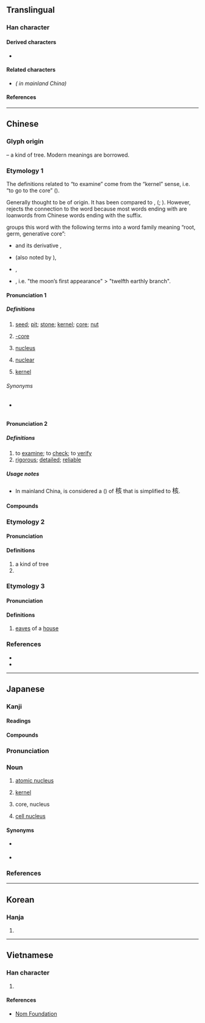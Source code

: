 {{also|覈}}
{{character info}}
==Translingual==

===Han character===
{{Han char|rn=75|rad=木|as=06|sn=10|four=40982|canj=DYVO|ids=⿰木亥}}

====Derived characters====
* {{l|mul|[[𫈺]]}}

====Related characters====
* {{l|mul|[[覈]]}} ''({{w|Variant Chinese character|Variant form}} in mainland China)''

====References====
{{Han ref|kx=0524.040|dkj=32173|dj=0912.070|hdz=21206.040|uh=6838}}

----

==Chinese==

===Glyph origin===
{{Han etym}}
{{Han compound|木|t1=tree|亥|ls=psc|c1=s|c2=p}} – a kind of tree. Modern meanings are borrowed.

===Etymology 1===
The definitions related to “to examine” come from the “kernel” sense, i.e. “to go to the core” ({{zh-ref|Schuessler, 2007}}).

Generally thought to be of {{der|zh|sit}} origin. It has been compared to {{cog|bo|རག་ཙེ}}, {{cog|mjw|rak}} ({{zh-ref|Gong, 2002}}; {{zh-ref|Schuessler, 2007}}). However, {{zh-ref|Hill (2012)}} rejects the connection to the {{cog|bo|-}} word because most words ending with {{m|bo||ཙེ}} are loanwords from Chinese words ending with the {{zh-l|*子}} suffix.

{{zh-ref|Smith (2011)}} groups this word with the following terms into a word family meaning “root, germ, generative core”:

* {{och-l|荄|id=1|grassroot}} and its derivative {{och-l|根|root}},
* {{och-l|骸|(human) bones}} (also noted by {{zh-ref|Schuessler, 2007}}), 
* {{och-l|孩|child}},
* {{och-l|亥|sprouting stage}}, i.e. "the moon’s first appearance" > "twelfth earthly branch".

====Pronunciation 1====
{{zh-forms|alt=𣝗}}
{{zh-pron
|m=hé,hú,2nb=colloquial variant,er=y,2er=y
|m-s=he2
|c=wat6,hat6
|c_note=wat6 - “seed; kernel”; hat6 - “nucleus; nuclear”
|h=pfs=fu̍t/ha̍k
|h_note=fu̍t - “seed; kernel”; ha̍k - only in {{zh-l|核卵}}
|j=heh5/geh5
|j_note=geh5 - used in 核桃
|md=hŏk
|mn=hu̍t/ha̍t/xm,zz,tw:he̍k/qz:hia̍k
|mn_note=hu̍t - vernacular (“seed”); ha̍t - vernacular (“swelling in the lymph glands”); he̍k/hia̍k - literary
|mn-t=hêg4/hug8
|mn-t_note=hug8 - “seed”
|w=5hheq,5hhueq
|mc=<!--at 𣝗-->
|oc=1,1
|cat=n,a
}}

=====Definitions=====
{{zh-hanzi}}

# [[seed]]; [[pit]]; [[stone]]; [[kernel]]; [[core]]; [[nut]] {{zh-mw|c:粒}}
#: {{zh-x|𦧲 返 啲 核{wat6} 出嚟|spit the '''seeds'''/'''pits''' back out|C|ref={{attention|zh|not ultimately from Kaifang Cidian? in the rime-jyutping dictionary as "漯翻啲核出嚟"}}}}
# {{lb|zh|computing}} [[-core]]
#: {{zh-also|核心}}
#: {{zh-x|4--核|[[quad-core]]}}
# {{lb|zh|physics|chemistry|biology}} [[nucleus]]
# {{lb|zh|physics}} [[nuclear]]
# {{lb|zh|math|algebra|linear algebra}} [[kernel]]

======Synonyms======
* {{sense|seed}} {{q|Sichuan}} {{zh-l|核核兒}}

====Pronunciation 2====
{{zh-forms|alt=覈}}
{{zh-pron
|m=hé
|m-s=he2
|c=hat6
|h=pfs=het
|mn-t=hug8
|mc=y
|oc=1,2
|cat=v,a
}}

=====Definitions=====
{{zh-hanzi}}

# to [[examine]]; to [[check]]; to [[verify]]
# [[rigorous]]; [[detailed]]; [[reliable]]

=====Usage notes=====
* In mainland China, {{l|zh|覈}} is considered a {{w|Variant Chinese character|variant form}} ({{zh-l|異體字|tr=-}}) of <big>核</big> that is simplified to <big>核</big>.

====Compounds====
{{zh-der|剋核|卵核|原子核|反核|地下核爆|地下核試|察核|審核|山核桃|杏核兒|果核|查核|核仁|核傘|核備|核准|核分裂|核力|核化學|核半徑|核反應|核反應器|核可|核四|核型|核塵|核子|核子作用|核子分裂|核子力|核子反應|核子戰爭|核子戰略|核子武器|核子燃料|核子能|核子試爆|核子試驗|核子醫學|核子防護|核定|核實|核對|核廢料|核彈頭|核心|核心分子|核心區|核心家庭|核批|核果|核桃|核武器|核汙染|核派|核減|核潛艇|核燃料|核爆|核物理學|核發|核磁共振|核示|核算|核糖核酸|核糖體|核能|核能廢料|核能潛艇|核能發電|核能電廠|核膜|核苷|核苷酸|核蛋白|核融合|核裝置|核覆|核計|核辦|核酸|核銷|核閱|核電|核電廠|核黃疸|核黃素|桃核雕|棗核臉|殽核|煤核|熱核反應|痔核|稽核|簡核|精核|細胞核|結核|結核病|結核菌|統核|經濟核算|綜核|綜核名實|考核|肺結核|腎結核|腸結核|菌核|複核|覆核|賣李鑽核|鑒核|鑒核備查|陰核|雙核都市|非核武區|骨結核|麻核桃|核查|海核|內核|無核|基底核}}

===Etymology 2===
{{zh-forms}}

====Pronunciation====
{{zh-pron
|m=gāi
|dial=n
|cat=n
}}

====Definitions====
{{zh-hanzi}}

# a kind of tree
# {{zh-alt-form|荄}}

===Etymology 3===
{{zh-forms}}

====Pronunciation====
{{zh-pron
|m=kài
|dial=n
|cat=n
}}

====Definitions====
{{zh-hanzi}}

# [[eaves]] of a [[house]]

===References===
* {{R:twedu|A01911}}
* {{R:yue:Hanzi}}

{{zh-cat|Intermediate}}

----

==Japanese==

===Kanji===
{{ja-kanji|grade=c|rs=木06}}

====Readings====
{{ja-readings
|goon=ぎゃく
|kanon=かく
|kun=さね-
}}

====Compounds====
{{col3|ja
|{{ja-r|核心|かくしん}}
|{{ja-r|核開発|かくかいはつ}}: [[nuclear]] [[development]]
|{{ja-r|核拡散|かくかくさん}}: nuclear [[proliferation]]
|{{ja-r|核家族|かくかぞく}}: [[nuclear family]]
|{{ja-r|核攻撃|かくこうげき}}: nuclear [[attack]]
|{{ja-r|核%実%験|かく%じっ%けん}}: nuclear [[test]]
|{{ja-r|核戦争|かくせんそう}}
|{{ja-r|核燃料|かくねんりょう}}
|{{ja-r|核分裂|かくぶんれつ}}
|{{ja-r|核%兵%器|かく%へい%き}}: [[nuclear weapon]]
|{{ja-r|核エネルギー|かく　エネルギー}}: [[nuclear energy]]
|{{ja-r|核シェルター|かく　シェルター}}: nuclear bomb shelter
|{{ja-r|外核|がいかく}}: {{lb|ja|geology|nocat=1}} [[outer core]] (of Earth)
|{{ja-r|中核|ちゅうかく}}
|{{ja-r|内核|ないかく}}: {{lb|ja|geology|nocat=1}} [[inner core]] (of Earth)
|{{ja-r|反核|はんかく}}: anti-nuclear
|{{ja-r|非核|ひかく}}: non-nuclear
|{{ja-r|原%子%核|げん%し%かく}}: {{lb|ja|physics|nocat=1}} [[atomic nucleus]]
|{{ja-r|細%胞%核|さい%ぼう%かく}}: {{lb|ja|biology|nocat=1}} [[cell nucleus]]
|{{ja-r|尾%状%核|び%じょう%かく}}: {{lb|ja|neuroanatomy|nocat=1}} [[caudate nucleus]]
|{{ja-r|扁%桃%核|へん%とう%かく}}: {{lb|ja|neuroanatomy|nocat=1}} [[amygdala]]
|sort=0
}}

===Pronunciation===
{{ja-kanjitab|かく|yomi=o}}
{{ja-pron|yomi=kanon|かく|acc=1|acc_ref=DJR|acc2=2|acc2_ref=DJR}}

===Noun===
{{ja-noun|かく}}

# [[atomic nucleus]]
# {{lb|ja|algebra|sort=かく}} [[kernel]]
# {{lb|ja|astronomy|sort=かく}} core, nucleus
# [[cell nucleus]]

====Synonyms====
* {{sense|atomic nucleus}} {{ja-r|原%子%核|げん%し%かく}}
* {{sense|cell nucleus}} {{ja-r|細%胞%核|さい%ぼう%かく}}

===References===
<references/>

----

==Korean==

===Hanja===
{{ko-hanja|hangeul=[[핵]], [[홀]]|eumhun=|rv=haek, hol|mr=haek, hol|y=hayk, hol}}

# {{rfdef|ko|sort=木06}}

----

==Vietnamese==

===Han character===
{{vi-readings|rs=木06|reading=hạch}}

# {{rfdef|vi|sort=木06}}

====References====
* [http://nomfoundation.org/common/nom_details.php?codepoint=6838 Nom Foundation]